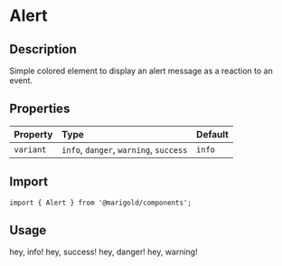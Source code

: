 
<Meta title="Components/Content/Alert" />

# Alert

## Description

Simple colored element to display an alert message as a reaction to an event.

## Properties

| Property  | Type                                   | Default |
| :-------- | :------------------------------------- | :------ |
| `variant` | `info`, `danger`, `warning`, `success` | `info`  |

## Import

```tsx
import { Alert } from '@marigold/components';
```

## Usage

<Preview>
  <Story name="Info">
    <Alert>
      <Text>hey, info!</Text>
    </Alert>
  </Story>
  <Story name="Success">
    <Alert variant="success">
      <Text>hey, success!</Text>
    </Alert>
  </Story>
  <Story name="Danger">
    <Alert variant="danger">
      <Text>hey, danger!</Text>
    </Alert>
  </Story>
  <Story name="Warning">
    <Alert variant="warning">
      <Text>hey, warning!</Text>
    </Alert>
  </Story>
</Preview>
